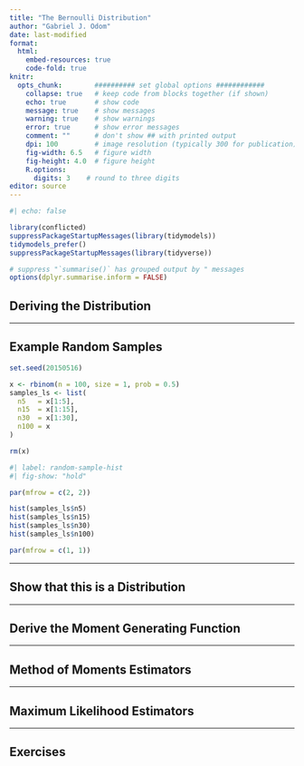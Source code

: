 ```yaml
---
title: "The Bernoulli Distribution"
author: "Gabriel J. Odom"
date: last-modified
format:
  html:
    embed-resources: true
    code-fold: true
knitr:
  opts_chunk:        ########## set global options ############
    collapse: true   # keep code from blocks together (if shown)
    echo: true       # show code
    message: true    # show messages
    warning: true    # show warnings
    error: true      # show error messages
    comment: ""      # don't show ## with printed output
    dpi: 100         # image resolution (typically 300 for publication)
    fig-width: 6.5   # figure width
    fig-height: 4.0  # figure height
    R.options:    
      digits: 3    # round to three digits
editor: source
---
```


```r
#| echo: false

library(conflicted)
suppressPackageStartupMessages(library(tidymodels))
tidymodels_prefer()
suppressPackageStartupMessages(library(tidyverse))

# suppress "`summarise()` has grouped output by " messages
options(dplyr.summarise.inform = FALSE)
```



## Deriving the Distribution


-------------------------------------------------------------------------------



## Example Random Samples

```r
set.seed(20150516)

x <- rbinom(n = 100, size = 1, prob = 0.5)
samples_ls <- list(
  n5   = x[1:5],
  n15  = x[1:15],
  n30  = x[1:30],
  n100 = x
)

rm(x)
```

```r
#| label: random-sample-hist
#| fig-show: "hold"

par(mfrow = c(2, 2))

hist(samples_ls$n5)
hist(samples_ls$n15)
hist(samples_ls$n30)
hist(samples_ls$n100)

par(mfrow = c(1, 1))
```


-------------------------------------------------------------------------------



## Show that this is a Distribution


-------------------------------------------------------------------------------



## Derive the Moment Generating Function


-------------------------------------------------------------------------------



## Method of Moments Estimators


-------------------------------------------------------------------------------



## Maximum Likelihood Estimators


-------------------------------------------------------------------------------



## Exercises



